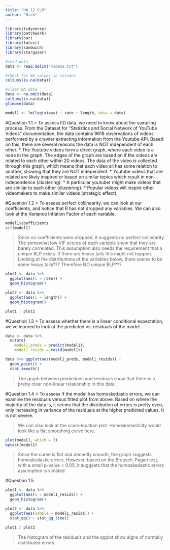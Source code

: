 ```yaml
---
title: "HW 12 CLM"
author: "Nick"
---
```

```r
library(tidyverse)
library(patchwork)
library(car)
library(lmtest)
library(sandwich)
library(stargazer)
```

```r
#read data
data <- read.delim("videos.txt")

#check for NA values in columns
colSums(is.na(data))

#clear NA data
data <- na.omit(data)
colSums(is.na(data))
glimpse(data)
```
```r
model1 <- lm(log(views) ~ rate + length, data = data)
```


#Question 1.1
> To assess IID data, we need to know about the sampling process. From the Dataset for "Statistics and Social Network of YouTube Videos" documentation, the data contains 9618 observations of videos performed by a crawler extracting information from the Youtube API. Based on this, there are several reasons the data is NOT independent of each other.
* The Youtube videos form a direct graph, where each video is a node in the graph. The edges of the graph are based on if the videos are related to each other within 20 videos. The data of the video is collected through this graph, which means that each video all has some relation to another, showing that they are NOT independent. 
* Youtube videos that are related are likely inspired or based on similar topics which result in non-independence (clustering).
* A particular youtuber might make videos that are similar to each other (clustering).
* Popular videos will inspire other videomakers to make similar videos (strategic effect).


#Question 1.2
> To assess perfect collinearity, we can look at our coefficients, and notice that R has not dropped any variables. We can also look at the Variance Inflation Factor of each variable.

```r
model1$coefficients
vif(model1)
```
> Since no coefficients were dropped, it suggests no perfect colinearity. The somewhat low VIF scores of each variable show that they are barely correlated. This assumption also needs the requirement that a unique BLP exists. If there are heavy tails this might not happen. Looking at the distributions of the variables below, there seems to be some heavy tails??? Therefore NO unique BLP???

```r
plot1 <- data %>%
  ggplot(aes(x = rate)) +
  geom_histogram()

plot2 <- data %>%
  ggplot(aes(x = length)) +
  geom_histogram()

plot1 | plot2
```


#Question 1.3
> To assess whether there is a linear conditional expectation, we've learned to look at the predicted vs. residuals of the model. 

```r
data <- data %>%
  mutate(
    model1_preds = predict(model1),
    model1_resids = resid(model1))

data %>% ggplot(aes(model1_preds, model1_resids)) +
  geom_point() +
  stat_smooth() 
```
> The graph between predictions and residuals show that there is a pretty clear non-linear relationship in this data.

#Question 1.4
> To assess if the model has homoskedastic errors, we can examine the residuals versus fitted plot from above. Based on where the majority of the data is, it seems that the distribution of errors is pretty even, only increasing in variance of the residuals at the higher predicted values. It is not severe.

> We can also look at the scale-location plot. Homoskedasticity would look like a flat smoothing curve here.

```r
plot(model1, which = 3)
bptest(model1)
```
> Since the curve is flat and decently smooth, the graph suggests homoskedastic errors. However, based on the Breusch-Pagan test, with a small p-value < 0.05, it suggests that the homoskedastic errors assumption is violated.

#Question 1.5
```r
plot1 <- data %>%
  ggplot(aes(x = model1_resids)) +
  geom_histogram()

plot2 <- data %>%
  ggplot(aes(sample = model1_resids)) +
  stat_qq() + stat_qq_line()

plot1 / plot2
```
> The histogram of the residuals and the qqplot show signs of normally distributed errors. 
